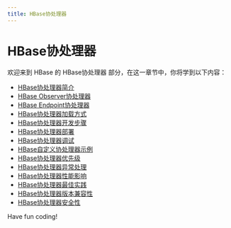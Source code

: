 ```yaml
---
title: HBase协处理器
---
```


# HBase协处理器

欢迎来到 HBase 的 HBase协处理器 部分，在这一章节中，你将学到以下内容：

- [HBase协处理器简介](./0-introduction-to-hbase-coprocessor.mdx)
- [HBase Observer协处理器](./1-hbase-observer-coprocessor.mdx)
- [HBase Endpoint协处理器](./2-hbase-endpoint-coprocessor.mdx)
- [HBase协处理器加载方式](./3-hbase-coprocessor-loading-method.mdx)
- [HBase协处理器开发步骤](./4-hbase-coprocessor-development-steps.mdx)
- [HBase协处理器部署](./5-hbase-coprocessor-deployment.mdx)
- [HBase协处理器调试](./6-hbase-coprocessor-debugging.mdx)
- [HBase自定义协处理器示例](./7-hbase-custom-coprocessor-example.mdx)
- [HBase协处理器优先级](./8-hbase-coprocessor-priority.mdx)
- [HBase协处理器异常处理](./9-hbase-coprocessor-exception-handling.mdx)
- [HBase协处理器性能影响](./10-hbase-coprocessor-performance-impact.mdx)
- [HBase协处理器最佳实践](./11-hbase-coprocessor-best-practices.mdx)
- [HBase协处理器版本兼容性](./12-hbase-coprocessor-version-compatibility.mdx)
- [HBase协处理器安全性](./13-hbase-coprocessor-security.mdx)

Have fun coding!